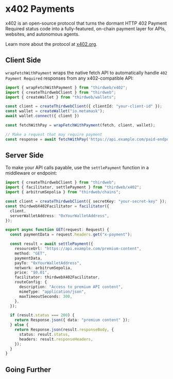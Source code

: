 
# x402 Payments

x402 is an open-source protocol that turns the dormant HTTP 402 Payment Required status code into a fully-featured, on-chain payment layer for APIs, websites, and autonomous agents.

Learn more about the protocol at [x402.org](https://x402.org).

<ArticleIconCard
  title="x402 Playground"
  description="Try out x402 payments in our live playground"
  icon={ReactIcon}
  href="https://playground.thirdweb.com/payments/x402"
/>

## Client Side

`wrapFetchWithPayment` wraps the native fetch API to automatically handle `402 Payment Required` responses from any x402-compatible API:

```typescript
import { wrapFetchWithPayment } from "thirdweb/x402";
import { createThirdwebClient } from "thirdweb";
import { createWallet } from "thirdweb/wallets";

const client = createThirdwebClient({ clientId: "your-client-id" });
const wallet = createWallet("io.metamask");
await wallet.connect({ client })

const fetchWithPay = wrapFetchWithPayment(fetch, client, wallet);

// Make a request that may require payment
const response = await fetchWithPay('https://api.example.com/paid-endpoint');
```

## Server Side

To make your API calls payable, use the `settlePayment` function in a middleware or endpoint:

```typescript
import { createThirdwebClient } from "thirdweb";
import { facilitator, settlePayment } from "thirdweb/x402";
import { arbitrumSepolia } from "thirdweb/chains";

const client = createThirdwebClient({ secretKey: "your-secret-key" });
const thirdwebX402Facilitator = facilitator({
  client,
  serverWalletAddress: "0xYourWalletAddress",
});

export async function GET(request: Request) {
  const paymentData = request.headers.get("x-payment");

  const result = await settlePayment({
    resourceUrl: "https://api.example.com/premium-content",
    method: "GET",
    paymentData,
    payTo: "0xYourWalletAddress",
    network: arbitrumSepolia,
    price: "$0.01",
    facilitator: thirdwebX402Facilitator,
    routeConfig: {
      description: "Access to premium API content",
      mimeType: "application/json",
      maxTimeoutSeconds: 300,
    },
  });

  if (result.status === 200) {
    return Response.json({ data: "premium content" });
  } else {
    return Response.json(result.responseBody, {
      status: result.status,
      headers: result.responseHeaders,
    });
  }
}
```

## Going Further

<div className="grid grid-cols-1 md:grid-cols-2 gap-4 mt-6">
  <ArticleIconCard
    title="Client Side"
    description="Learn how to interact with x402-compatible APIs from your client applications"
    icon={TypeScriptIcon}
    href="/payments/x402/client"
  />
  <ArticleIconCard
    title="Server Side"
    description="Accept x402 payments in your APIs with middleware or dedicated endpoints"
    icon={EngineIcon}
    href="/payments/x402/server"
  />
  <ArticleIconCard
    title="Facilitator API"
    description="Configure the facilitator service to verify and settle payments"
    icon={EngineIcon}
    href="/payments/x402/facilitator"
  />
</div>